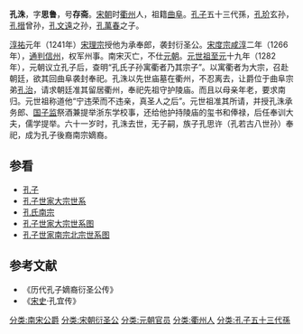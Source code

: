 '''孔洙'''{{BD|1228年||1287年|}}，字'''思鲁'''，号'''存斋'''。[[宋朝|宋朝]]时[[衢州|衢州]]人，祖籍[[曲阜|曲阜]]。[[孔子|孔子]]五十三代孫，[[孔玠|孔玠]]玄孙，[[孔搢|孔搢]]曾孙，[[孔文遠|孔文遠]]之孙，[[孔萬春|孔萬春]]之子。

[[淳祐|淳祐]]元年（1241年）[[宋理宗|宋理宗]]授他为承奉郎，袭封衍圣公。[[宋度宗|宋度宗]][[咸淳|咸淳]]二年（1266年），[[通判|通判]][[信州|信州]]，权军州事。南宋灭亡，不仕[[元朝|元朝]]。[[元世祖|元世祖]][[至元_(元世祖)|至元]]十九年（1282年），元朝议立孔子后，查明“孔氏子孙寓衢者乃其宗子”。以寓衢者为大宗，召赴朝廷，欲其回曲阜袭封奉祀。孔洙以先世庙墓在衢州，不忍离去，让爵位于曲阜宗弟[[孔治|孔治]]，请求朝廷准其留居衢州，奉祀先祖守护陵庙。而且以母亲年老，要求南归。元世祖称道他“宁违荣而不违亲，真圣人之后”。元世祖准其所请，并授孔洙承务郎、[[国子监|国子监]]祭酒兼提举浙东学校事，还给他护持陵庙的玺书和俸禄，后任奉训大夫，儒学提举。六十一岁时，孔洙去世，无子嗣，族子孔思许（孔若古八世孙）奉祀，成为孔子後裔南宗嫡裔。
{{start box}}
{{s-before|[[孔萬春|孔萬春]]}}
{{s-title|[[南宋|南宋]]南宗[[衍圣公|衍圣公]]|1241年—1282年}}
{{s-after|让爵给北宗[[孔治|孔治]]}}
{{end box}}
==参看==
*[[孔子|孔子]]
*[[孔子世家大宗世系|孔子世家大宗世系]]
*[[孔氏南宗|孔氏南宗]]
*[[孔子世家大宗世系图|孔子世家大宗世系图]]
*[[孔子世家南宗北宗世系图|孔子世家南宗北宗世系图]]
==参考文献==
*《历代孔子嫡裔衍圣公传》
*《[[宋史|宋史]]·孔宜传》
{{reflist}}
{{衍圣公}}
[[分类:南宋公爵|分类:南宋公爵]]
[[分类:宋朝衍圣公|分类:宋朝衍圣公]]
[[分类:元朝官员|分类:元朝官员]]
[[分类:衢州人|分类:衢州人]]
[[分类:孔子五十三代孫|分类:孔子五十三代孫]]